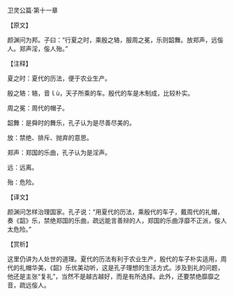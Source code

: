 

卫灵公篇·第十一章

【原文】

颜渊问为邦。子曰：“行夏之时，乘殷之辂，服周之冕，乐则韶舞。放郑声，远侫人。郑声淫，侫人殆。”

【注释】

夏之时：夏代的历法，便于农业生产。

殷之辂：辂，音ｌù，天子所乘的车。殷代的车是木制成，比较朴实。

周之冕：周代的帽子。

韶舞：是舜时的舞乐，孔子认为是尽善尽美的。

放：禁绝、排斥、抛弃的意思。

郑声：郑国的乐曲，孔子认为是淫声。

远：远离。

殆：危险。

【译文】

颜渊问怎样治理国家。孔子说：“用夏代的历法，乘殷代的车子，戴周代的礼帽，奏《韶》乐，禁绝郑国的乐曲，疏远能言善辩的人，郑国的乐曲浮靡不正派，侫人太危险。”

【赏析】

这里仍讲为人处世的道理。夏代的历法有利于农业生产，殷代的车子朴实适用，周代的礼帽华美，《韶》乐优美动听，这是孔子理想的生活方式。涉及到礼的问题，他还是主张“复礼”，当然不是越古越好，而是有所选择。此外，还要禁绝靡靡之音，疏远侫人。

